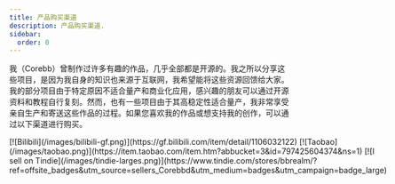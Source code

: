 ```yaml
---
title: 产品购买渠道
description: 产品购买渠道.
sidebar:
  order: 0
---
```


我（Corebb）曾制作过许多有趣的作品，几乎全部都是开源的。我之所以分享这些项目，是因为我自身的知识也来源于互联网，我希望能将这些资源回馈给大家。我的部分项目由于特定原因不适合量产和商业化应用，感兴趣的朋友可以通过开源资料和教程自行复刻。然而，也有一些项目由于其高稳定性适合量产，我非常享受亲自生产和寄送这些作品的过程。如果您喜欢我的作品或想支持我的创作，可以通过以下渠道进行购买。
<div style="display:flex">
  [![Bilibili](/images/bilibili-gf.png)](https://gf.bilibili.com/item/detail/1106032122)
  [![Taobao](/images/taobao.png)](https://item.taobao.com/item.htm?abbucket=3&id=797425604374&ns=1)
  [![I sell on Tindie](/images/tindie-larges.png)](https://www.tindie.com/stores/bbrealm/?ref=offsite_badges&utm_source=sellers_Corebbd&utm_medium=badges&utm_campaign=badge_large)
</div>